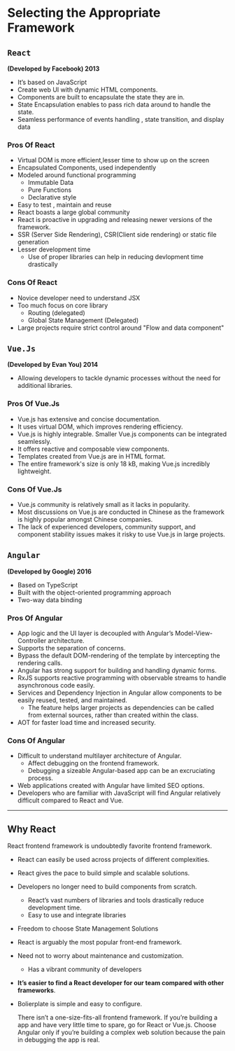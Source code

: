 # Selecting the Appropriate Framework

## **`React`**

**(Developed by Facebook) 2013**

- It’s based on JavaScript
- Create web UI with dynamic HTML components.
- Components are built to encapsulate the state they are in.
- State Encapsulation enables to pass rich data around to handle the state.
- Seamless performance of events handling , state transition, and display data

### Pros Of React

- Virtual DOM is more efficient,lesser time to show up on the screen
- Encapsulated Components, used independently
- Modeled around functional programming
  - Immutable Data
  - Pure Functions
  - Declarative style
- Easy to test , maintain and reuse
- React boasts a large global community
- React is proactive in upgrading and releasing newer versions of the framework.
- SSR (Server Side Rendering), CSR(Client side rendering) or static file generation
- Lesser development time
  - Use of proper libraries can help in reducing devlopment time drastically

### Cons Of React

- Novice developer need to understand JSX
- Too much focus on core library
  - Routing (delegated)
  - Global State Management (Delegated)
- Large projects require strict control around "Flow and data component"

## **`Vue.Js`**

**(Developed by Evan You) 2014**

- Allowing developers to tackle dynamic processes without the need for additional libraries.

### Pros Of Vue.Js

- Vue.js has extensive and concise documentation.
- It uses virtual DOM, which improves rendering efficiency.
- Vue.js is highly integrable. Smaller Vue.js components can be integrated seamlessly.
- It offers reactive and composable view components.
- Templates created from Vue.js are in HTML format.
- The entire framework's size is only 18 kB, making Vue.js incredibly lightweight.

### Cons Of Vue.Js

- Vue.js community is relatively small as it lacks in popularity.
- Most discussions on Vue.js are conducted in Chinese as the framework is highly popular amongst Chinese companies.
- The lack of experienced developers, community support, and component stability issues makes it risky to use Vue.js in large projects.

## **`Angular`**

**(Developed by Google) 2016**

- Based on TypeScript
- Built with the object-oriented programming approach
- Two-way data binding

### Pros Of Angular

- App logic and the UI layer is decoupled with Angular’s Model-View-Controller architecture.
- Supports the separation of concerns.
- Bypass the default DOM-rendering of the template by intercepting the rendering calls.
- Angular has strong support for building and handling dynamic forms.
- RxJS supports reactive programming with observable streams to handle asynchronous code easily.
- Services and Dependency Injection in Angular allow components to be easily reused, tested, and maintained.
  - The feature helps larger projects as dependencies can be called from external sources, rather than created within the class.
- AOT for faster load time and increased security.

### Cons Of Angular

- Difficult to understand multilayer architecture of Angular.
  - Affect debugging on the frontend framework.
  - Debugging a sizeable Angular-based app can be an excruciating process.
- Web applications created with Angular have limited SEO options.
- Developers who are familiar with JavaScript will find Angular relatively difficult compared to React and Vue.

---

## Why React

React frontend framework is undoubtedly favorite frontend framework.

- React can easily be used across projects of different complexities.
- React gives the pace to build simple and scalable solutions.
- Developers no longer need to build components from scratch.
  - React’s vast numbers of libraries and tools drastically reduce development time.
  - Easy to use and integrate libraries
- Freedom to choose State Management Solutions
- React is arguably the most popular front-end framework.
- Need not to worry about maintenance and customization.
  - Has a vibrant community of developers
- **It’s easier to find a React developer for our team compared with other frameworks**.
- Bolierplate is simple and easy to configure.

  There isn’t a one-size-fits-all frontend framework.
  If you’re building a app and have very little time to spare, go for React or Vue.js.
  Choose Angular only if you’re building a complex web solution because the pain in debugging the app is real.
